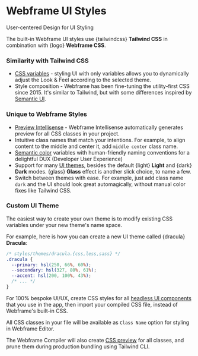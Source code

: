 

# Webframe UI Styles

<Callout type='info' emoji="🪄">
  User-centered Design for UI Styling
</Callout>

The built-in Webframe UI styles use {tailwindcss} **Tailwind CSS** in combination with {logo} **Webframe CSS**.

### Similarity with Tailwind CSS

- [CSS variables](/docs/ui/styles/variables) - styling UI with only variables allows you to dynamically adjust the Look & Feel according to the selected theme.
- Style composition - Webframe has been fine-tuning the utility-first CSS since 2015. It's similar to Tailwind, but with some differences inspired by [Semantic UI](https://semantic-ui.com/).

### Unique to Webframe Styles

- [Preview Intellisense](/docs/ui/styles/classes#preview-intellisense) - Webframe Intellisense automatically generates preview for all CSS classes in your project.
- Intuitive class names that match your intentions. For example, to align content to the middle and center it, add `middle center` class name.
- [Semantic color](/docs/ui/styles/colors) variables with human-friendly naming conventions for a delightful DUX (Developer User Experience)
- Support for many [UI themes](/docs/ui/styles/themes), besides the default {light} **Light** and {dark} **Dark** modes. {glass} **Glass** effect is another slick choice, to name a few.
- Switch between themes with ease. For example, just add class name `dark` and the UI should look great automagically, without manual color fixes like Tailwind CSS.

### Custom UI Theme

The easiest way to create your own theme is to modify existing CSS variables under your new theme's name space.

For example, here is how you can create a new UI theme called {dracula} **Dracula**:
```css
/* styles/themes/dracula.{css,less,sass} */
.dracula {
  --primary: hsl(250, 66%, 60%);
  --secondary: hsl(327, 80%, 61%);
  --accent: hsl(200, 100%, 43%);
  /* ... */
}
```

For 100% bespoke UI/UX, create CSS styles for all [headless UI components](/docs/ui/components) that you use in the app, then import your compiled CSS file, instead of Webframe's built-in CSS.

All CSS classes in your file will be available as `Class Name` option for styling in Webframe Editor.

The Webframe Compiler will also create [CSS preview](/docs/ui/styles/classes#preview-intellisense) for all classes, and prune them during production bundling using Tailwind CLI.


